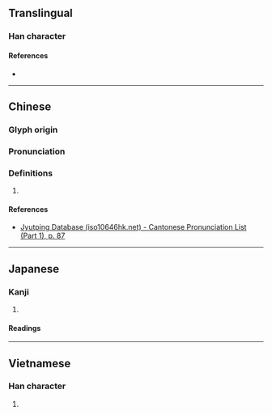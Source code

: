 {{character info}}
==Translingual==

===Han character===
{{Han char|rn=32|rad=土|as=08|sn=11|four=45196|canj=GDW|ids=⿰土東}}

====References====
* {{Han ref|kx=0230.390|dkj=05178|hdz=10451.010|uh=57EC|ud=22508|bh=D4C0|bd=54464}}

----

==Chinese==
{{zh-forms}}

===Glyph origin===
{{Han etym}}

===Pronunciation===
{{zh-pron
|m=dōng
|c=dung1
|mc=y
|oc=y
|cat=
}}

===Definitions===
{{zh-hanzi}}

# {{rfdef|zh}}

====References====
* [http://www.iso10646hk.net/jp/document/download.jsp Jyutping Database (iso10646hk.net) - Cantonese Pronunciation List (Part 1), p. 87]

----

==Japanese==

===Kanji===
{{ja-kanji|grade=|rs=土08}}

# {{rfdef|ja|sort=土08}}

====Readings====
{{ja-readings|on=[[とう]] (tō), [[つ]] (tsu)|kun=}}

----

==Vietnamese==

===Han character===
{{vi-readings|reading=đống|rs=土08}}

# {{rfdef|vi|sort=土08}}